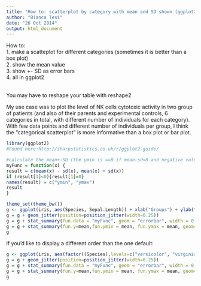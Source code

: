 ```yaml
---
title: "How to: scatterplot by category with mean and SD shown (ggplot2)"
author: "Bianca Tesi"
date: "26 Oct 2014"
output: html_document
---
```


How to: \
1. make a scatteplot for different categories (sometimes it is better than a box plot) \
2. show the mean value \
3. show +- SD as error bars \
4. all in ggplot2 \
\
 
You may have to reshape your table with reshape2

My use case was to plot the level of NK cells cytotoxic activity in two group of patients (and also of their parents and experimental controls, 6 categories in total, with different number of individuals for each category).
With few data points and different number of individuals per group, I think the "categorical scatterplot" is more informative than a box plot or bar plot. 


```r
library(ggplot2)
#Found here:http://sharpstatistics.co.uk/r/ggplot2-guide/

#calculate the mean+-SD (the ymin is ==0 if mean-sd<0 and negative values make no sense)
myFunc = function(x) {
result = c(mean(x) - sd(x), mean(x) + sd(x))
if (result[1]<0){result[1]=0}
names(result) = c("ymin", "ymax")
result
}

theme_set(theme_bw())
g <- ggplot(iris, aes(Species, Sepal.Length)) + xlab("Groups") + ylab("Value")
g = g + geom_jitter(position=position_jitter(width=0.25))  
g = g + stat_summary(fun.data = "myFunc", geom = "errorbar", width = 0.5, size=0.5) 
g = g + stat_summary(fun.y=mean,fun.ymin = mean, fun.ymax = mean, geom="crossbar", size = 0.3, width=0.5) 
g


```

If you'd like to display a different order than the one default:

```r
g <- ggplot(iris, aes(factor((Species),levels=c("versicolor", "virginica", "setosa")), Sepal.Length)) + xlab("Groups") + ylab("Value")
g = g + geom_jitter(position=position_jitter(width=0.25))  
g = g + stat_summary(fun.data = "myFunc", geom = "errorbar", width = 0.5, size=0.5) 
g = g + stat_summary(fun.y=mean,fun.ymin = mean, fun.ymax = mean, geom="crossbar", size = 0.3, width=0.5) 
g

```


